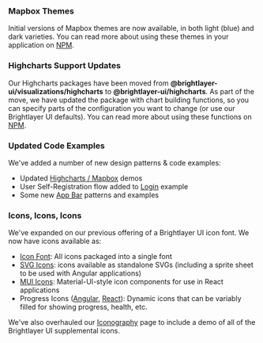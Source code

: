 ### Mapbox Themes

Initial versions of Mapbox themes are now available, in both light (blue) and dark varieties. You can read more about using these themes in your application on [NPM](https://www.npmjs.com/package/@brightlayer-ui/mapbox).

### Highcharts Support Updates

Our Highcharts packages have been moved from **@brightlayer-ui/visualizations/highcharts** to **@brightlayer-ui/highcharts**. As part of the move, we have updated the package with chart building functions, so you can specify parts of the configuration you want to change (or use our Brightlayer UI defaults). You can read more about using these functions on [NPM](https://www.npmjs.com/package/@brightlayer-ui/highcharts).

### Updated Code Examples

We've added a number of new design patterns & code examples:

-   Updated [Highcharts / Mapbox](/patterns/visualizations) demos
-   User Self-Registration flow added to [Login](/patterns/user-auth) example
-   Some new [App Bar](/patterns/appbar) patterns and examples

### Icons, Icons, Icons

We've expanded on our previous offering of a Brightlayer UI icon font. We now have icons available as:

-   [Icon Font](https://www.npmjs.com/package/@brightlayer-ui/icons): All icons packaged into a single font
-   [SVG Icons](https://www.npmjs.com/package/@brightlayer-ui/icons-svg): icons available as standalone SVGs (including a sprite sheet to be used with Angular applications)
-   [MUI Icons](https://www.npmjs.com/package/@brightlayer-ui/icons-mui): Material-UI-style icon components for use in React applications
-   Progress Icons ([Angular](https://www.npmjs.com/package/@brightlayer-ui/ng-progress-icons), [React](https://www.npmjs.com/package/@brightlayer-ui/react-progress-icons)): Dynamic icons that can be variably filled for showing progress, health, etc.

We've also overhauled our [Iconography](/style/iconography) page to include a demo of all of the Brightlayer UI supplemental icons.
